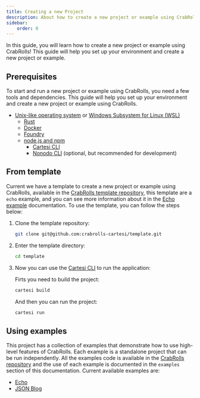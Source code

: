 ```yaml
---
title: Creating a new Project
description: About how to create a new project or example using CrabRolls.+
sidebar:
    order: 0
---
```


In this guide, you will learn how to create a new project or example using CrabRolls! This guide will help you set up your environment and create a new project or example.

## Prerequisites

To start and run a new project or example using CrabRolls, you need a few tools and dependencies. This guide will help you set up your environment and create a new project or example using CrabRolls.

-   [Unix-like operating system](https://en.wikipedia.org/wiki/Unix-like) or [Windows Subsystem for Linux (WSL)](https://docs.microsoft.com/en-us/windows/wsl/install)
    -   [Rust](https://www.rust-lang.org/tools/install)
    -   [Docker](https://docs.docker.com/get-docker/)
    -   [Foundry](https://book.getfoundry.sh/getting-started/installation)
    -   [node.js and npm](https://nodejs.org/en/download/)
        -   [Cartesi CLI](https://www.npmjs.com/package/@cartesi/cli)
        -   [Nonodo CLI](https://www.npmjs.com/package/nonodo) (optional, but recommended for development)

## From template


Current we have a template to create a new project or example using CrabRolls, available in the [CrabRolls template repository](https://github.com/crabrolls-cartesi/template), this template are a `echo` example, and you can see more information about it in the [Echo example](../examples/echo) documentation. To use the template, you can follow the steps below:

<Steps>

1.  Clone the template repository:

    ```bash title="Terminal"
    git clone git@github.com:crabrolls-cartesi/template.git
    ```

2.  Enter the template directory:

    ```bash title="Terminal"
    cd template
    ```

3.  Now you can use the [Cartesi CLI](https://www.npmjs.com/package/@cartesi/cli) to run the application:

    Firts you need to build the project:

    ```bash title="Terminal"
    cartesi build
    ```

    And then you can run the project:

    ```bash title="Terminal"
    cartesi run
    ```

</Steps>

## Using examples

This project has a collection of examples that demonstrate how to use high-level features of CrabRolls. Each example is a standalone project that can be run independently. All the examples code is available in the [CrabRolls repository](https://github.com/crabrolls-cartesi/crabrolls/tree/main/examples) and the use of each example is documented in the `examples` section of this documentation. Current available examples are:

-   [Echo](../examples/echo)
-   [JSON Blog](../examples/json)

```

```
